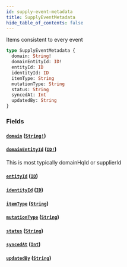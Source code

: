 ```yaml
---
id: supply-event-metadata
title: SupplyEventMetadata
hide_table_of_contents: false
---
```



Items consistent to every event

```graphql
type SupplyEventMetadata {
  domain: String!
  domainEntityId: ID!
  entityId: ID
  identityId: ID
  itemType: String
  mutationType: String
  status: String
  syncedAt: Int
  updatedBy: String
}
```


### Fields

#### [`domain`](#) ([`String!`](/supply/api/graphql-admin/reference/scalars/string))




#### [`domainEntityId`](#) ([`ID!`](/supply/api/graphql-admin/reference/scalars/id))

This is most typically domainHqId or supplierId


#### [`entityId`](#) ([`ID`](/supply/api/graphql-admin/reference/scalars/id))




#### [`identityId`](#) ([`ID`](/supply/api/graphql-admin/reference/scalars/id))




#### [`itemType`](#) ([`String`](/supply/api/graphql-admin/reference/scalars/string))




#### [`mutationType`](#) ([`String`](/supply/api/graphql-admin/reference/scalars/string))




#### [`status`](#) ([`String`](/supply/api/graphql-admin/reference/scalars/string))




#### [`syncedAt`](#) ([`Int`](/supply/api/graphql-admin/reference/scalars/int))




#### [`updatedBy`](#) ([`String`](/supply/api/graphql-admin/reference/scalars/string))






